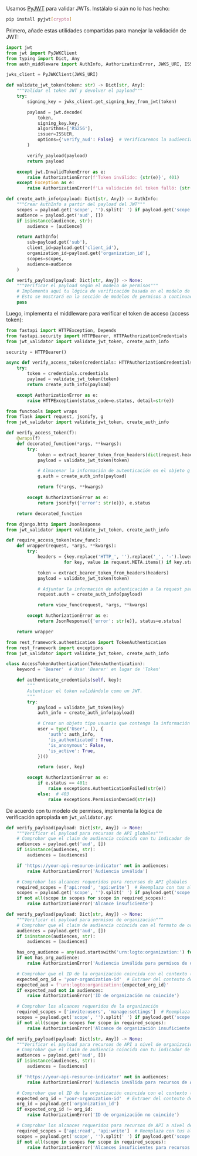 
Usamos [PyJWT](https://github.com/jpadilla/pyjwt) para validar JWTs. Instálalo si aún no lo has hecho:

```bash
pip install pyjwt[crypto]
```

Primero, añade estas utilidades compartidas para manejar la validación de JWT:

```py title="jwt_validator.py"
import jwt
from jwt import PyJWKClient
from typing import Dict, Any
from auth_middleware import AuthInfo, AuthorizationError, JWKS_URI, ISSUER

jwks_client = PyJWKClient(JWKS_URI)

def validate_jwt_token(token: str) -> Dict[str, Any]:
    """Validar el token JWT y devolver el payload"""
    try:
        signing_key = jwks_client.get_signing_key_from_jwt(token)

        payload = jwt.decode(
            token,
            signing_key.key,
            algorithms=['RS256'],
            issuer=ISSUER,
            options={'verify_aud': False}  # Verificaremos la audiencia manualmente
        )

        verify_payload(payload)
        return payload

    except jwt.InvalidTokenError as e:
        raise AuthorizationError(f'Token inválido: {str(e)}', 401)
    except Exception as e:
        raise AuthorizationError(f'La validación del token falló: {str(e)}', 401)

def create_auth_info(payload: Dict[str, Any]) -> AuthInfo:
    """Crear AuthInfo a partir del payload del JWT"""
    scopes = payload.get('scope', '').split(' ') if payload.get('scope') else []
    audience = payload.get('aud', [])
    if isinstance(audience, str):
        audience = [audience]

    return AuthInfo(
        sub=payload.get('sub'),
        client_id=payload.get('client_id'),
        organization_id=payload.get('organization_id'),
        scopes=scopes,
        audience=audience
    )

def verify_payload(payload: Dict[str, Any]) -> None:
    """Verificar el payload según el modelo de permisos"""
    # Implementa aquí tu lógica de verificación basada en el modelo de permisos
    # Esto se mostrará en la sección de modelos de permisos a continuación
    pass
```

Luego, implementa el middleware para verificar el token de acceso (access token):

<Tabs groupId="api-framework">
  <TabItem value="fastapi" label="FastAPI">

```py title="auth_middleware.py"
from fastapi import HTTPException, Depends
from fastapi.security import HTTPBearer, HTTPAuthorizationCredentials
from jwt_validator import validate_jwt_token, create_auth_info

security = HTTPBearer()

async def verify_access_token(credentials: HTTPAuthorizationCredentials = Depends(security)) -> AuthInfo:
    try:
        token = credentials.credentials
        payload = validate_jwt_token(token)
        return create_auth_info(payload)

    except AuthorizationError as e:
        raise HTTPException(status_code=e.status, detail=str(e))
```

  </TabItem>
  <TabItem value="flask" label="Flask">

```py title="auth_middleware.py"
from functools import wraps
from flask import request, jsonify, g
from jwt_validator import validate_jwt_token, create_auth_info

def verify_access_token(f):
    @wraps(f)
    def decorated_function(*args, **kwargs):
        try:
            token = extract_bearer_token_from_headers(dict(request.headers))
            payload = validate_jwt_token(token)

            # Almacenar la información de autenticación en el objeto g de Flask para uso general
            g.auth = create_auth_info(payload)

            return f(*args, **kwargs)

        except AuthorizationError as e:
            return jsonify({'error': str(e)}), e.status

    return decorated_function
```

  </TabItem>
  <TabItem value="django" label="Django">

```py title="auth_middleware.py"
from django.http import JsonResponse
from jwt_validator import validate_jwt_token, create_auth_info

def require_access_token(view_func):
    def wrapper(request, *args, **kwargs):
        try:
            headers = {key.replace('HTTP_', '').replace('_', '-').lower(): value
                      for key, value in request.META.items() if key.startswith('HTTP_')}

            token = extract_bearer_token_from_headers(headers)
            payload = validate_jwt_token(token)

            # Adjuntar la información de autenticación a la request para uso general
            request.auth = create_auth_info(payload)

            return view_func(request, *args, **kwargs)

        except AuthorizationError as e:
            return JsonResponse({'error': str(e)}, status=e.status)

    return wrapper
```

  </TabItem>
  <TabItem value="django-rest-framework" label="Django REST Framework">

```py title="auth_middleware.py"
from rest_framework.authentication import TokenAuthentication
from rest_framework import exceptions
from jwt_validator import validate_jwt_token, create_auth_info

class AccessTokenAuthentication(TokenAuthentication):
    keyword = 'Bearer'  # Usar 'Bearer' en lugar de 'Token'

    def authenticate_credentials(self, key):
        """
        Autenticar el token validándolo como un JWT.
        """
        try:
            payload = validate_jwt_token(key)
            auth_info = create_auth_info(payload)

            # Crear un objeto tipo usuario que contenga la información de autenticación para uso general
            user = type('User', (), {
                'auth': auth_info,
                'is_authenticated': True,
                'is_anonymous': False,
                'is_active': True,
            })()

            return (user, key)

        except AuthorizationError as e:
            if e.status == 401:
                raise exceptions.AuthenticationFailed(str(e))
            else:  # 403
                raise exceptions.PermissionDenied(str(e))
```

  </TabItem>
</Tabs>

De acuerdo con tu modelo de permisos, implementa la lógica de verificación apropiada en `jwt_validator.py`:

<Tabs groupId="permission-models">
<TabItem value="global-api-resources" label="Recursos de API globales">

```py title="jwt_validator.py"
def verify_payload(payload: Dict[str, Any]) -> None:
    """Verificar el payload para recursos de API globales"""
    # Comprobar que el claim de audiencia coincida con tu indicador de recurso de API
    audiences = payload.get('aud', [])
    if isinstance(audiences, str):
        audiences = [audiences]

    if 'https://your-api-resource-indicator' not in audiences:
        raise AuthorizationError('Audiencia inválida')

    # Comprobar los alcances requeridos para recursos de API globales
    required_scopes = ['api:read', 'api:write']  # Reemplaza con tus alcances requeridos
    scopes = payload.get('scope', '').split(' ') if payload.get('scope') else []
    if not all(scope in scopes for scope in required_scopes):
        raise AuthorizationError('Alcance insuficiente')
```

</TabItem>
<TabItem value="organization-permissions" label="Permisos de organización (no API)">

```py title="jwt_validator.py"
def verify_payload(payload: Dict[str, Any]) -> None:
    """Verificar el payload para permisos de organización"""
    # Comprobar que el claim de audiencia coincida con el formato de organización
    audiences = payload.get('aud', [])
    if isinstance(audiences, str):
        audiences = [audiences]

    has_org_audience = any(aud.startswith('urn:logto:organization:') for aud in audiences)
    if not has_org_audience:
        raise AuthorizationError('Audiencia inválida para permisos de organización')

    # Comprobar que el ID de la organización coincida con el contexto (puede que necesites extraerlo del contexto de la request)
    expected_org_id = 'your-organization-id'  # Extraer del contexto de la request
    expected_aud = f'urn:logto:organization:{expected_org_id}'
    if expected_aud not in audiences:
        raise AuthorizationError('ID de organización no coincide')

    # Comprobar los alcances requeridos de la organización
    required_scopes = ['invite:users', 'manage:settings']  # Reemplaza con tus alcances requeridos
    scopes = payload.get('scope', '').split(' ') if payload.get('scope') else []
    if not all(scope in scopes for scope in required_scopes):
        raise AuthorizationError('Alcance de organización insuficiente')
```

</TabItem>
<TabItem value="organization-level-api-resources" label="Recursos de API a nivel de organización">

```py title="jwt_validator.py"
def verify_payload(payload: Dict[str, Any]) -> None:
    """Verificar el payload para recursos de API a nivel de organización"""
    # Comprobar que el claim de audiencia coincida con tu indicador de recurso de API
    audiences = payload.get('aud', [])
    if isinstance(audiences, str):
        audiences = [audiences]

    if 'https://your-api-resource-indicator' not in audiences:
        raise AuthorizationError('Audiencia inválida para recursos de API a nivel de organización')

    # Comprobar que el ID de la organización coincida con el contexto (puede que necesites extraerlo del contexto de la request)
    expected_org_id = 'your-organization-id'  # Extraer del contexto de la request
    org_id = payload.get('organization_id')
    if expected_org_id != org_id:
        raise AuthorizationError('ID de organización no coincide')

    # Comprobar los alcances requeridos para recursos de API a nivel de organización
    required_scopes = ['api:read', 'api:write']  # Reemplaza con tus alcances requeridos
    scopes = payload.get('scope', '').split(' ') if payload.get('scope') else []
    if not all(scope in scopes for scope in required_scopes):
        raise AuthorizationError('Alcances insuficientes para recursos de API a nivel de organización')
```

</TabItem>
</Tabs>
